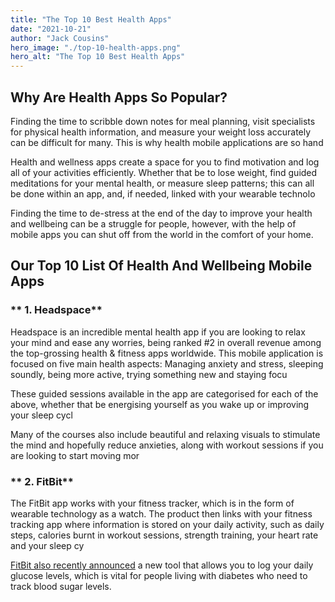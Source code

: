 ```yaml
---
title: "The Top 10 Best Health Apps"
date: "2021-10-21"
author: "Jack Cousins"
hero_image: "./top-10-health-apps.png"
hero_alt: "The Top 10 Best Health Apps"
---
```


## **Why Are Health Apps So Popular?**

Finding the time to scribble down notes for meal planning, visit specialists for
physical health information, and measure your weight loss accurately can be
difficult for many. This is why health mobile applications are so hand

Health and wellness apps create a space for you to find motivation and log all
of your activities efficiently. Whether that be to lose weight, find guided
meditations for your mental health, or measure sleep patterns; this can all be
done within an app, and, if needed, linked with your wearable technolo

Finding the time to de-stress at the end of the day to improve your health and
wellbeing can be a struggle for people, however, with the help of mobile apps
you can shut off from the world in the comfort of your home.

## **Our Top 10 List Of Health And Wellbeing Mobile Apps**

### ** 1. Headspace**

Headspace is an incredible mental health app if you are looking to relax your
mind and ease any worries, being ranked #2 in overall revenue among the
top-grossing health & fitness apps worldwide. This mobile application is focused
on five main health aspects: Managing anxiety and stress, sleeping soundly,
being more active, trying something new and staying focu

These guided sessions available in the app are categorised for each of the
above, whether that be energising yourself as you wake up or improving your
sleep cycl

Many of the courses also include beautiful and relaxing visuals to stimulate the
mind and hopefully reduce anxieties, along with workout sessions if you are
looking to start moving mor

### ** 2. FitBit**

The FitBit app works with your fitness tracker, which is in the form of wearable
technology as a watch. The product then links with your fitness tracking app
where information is stored on your daily activity, such as daily steps,
calories burnt in workout sessions, strength training, your heart rate and your
sleep cy

[FitBit also recently announced](https://www.techradar.com/uk/news/fitbit-now-lets-you-log-and-track-blood-glucose-levels-heres-how)
a new tool that allows you to log your daily glucose levels, which is vital for
people living with diabetes who need to track blood sugar levels.
